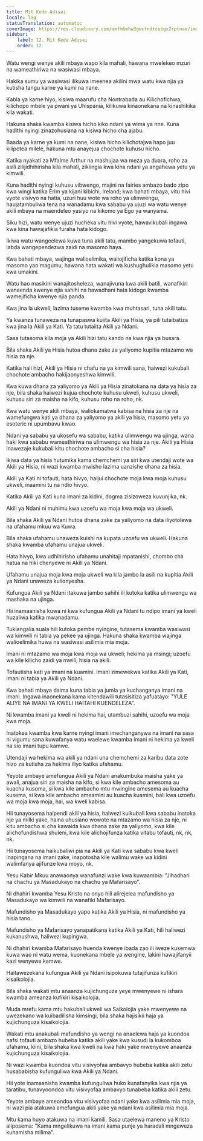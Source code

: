 ```yaml
---
title: Mit Kede Adisai
locale: lag
statusTranslation: automatic
coverImage: https://res.cloudinary.com/xmfm6mhw3gwctndtcubgx2rptnae/image/upload/v1741354419/small_cover_la_gran_rebelion_28716e29d2.webp
sidebar:
    label: 12. Mit Kede Adisai
    order: 12
---
```

Watu wengi wenye akili mbaya wapo kila mahali, hawana mwelekeo mzuri na wameathiriwa na wasiwasi mbaya.

Hakika sumu ya wasiwasi ilikuwa imeenea akilini mwa watu kwa njia ya kutisha tangu karne ya kumi na nane.

Kabla ya karne hiyo, kisiwa maarufu cha Nontrabada au Kilichofichwa, kilichopo mbele ya pwani ya Uhispania, kilikuwa kinaonekana na kinashikika kila wakati.

Hakuna shaka kwamba kisiwa hicho kiko ndani ya wima ya nne. Kuna hadithi nyingi zinazohusiana na kisiwa hicho cha ajabu.

Baada ya karne ya kumi na nane, kisiwa hicho kilichotajwa hapo juu kilipotea milele, hakuna mtu anayejua chochote kuhusu hicho.

Katika nyakati za Mfalme Arthur na mashujaa wa meza ya duara, roho za asili zilijidhihirisha kila mahali, zikiingia kwa kina ndani ya angahewa yetu ya kimwili.

Kuna hadithi nyingi kuhusu vibwengo, majini na fairies ambazo bado zipo kwa wingi katika Erim ya kijani kibichi, Ireland; kwa bahati mbaya, vitu hivi vyote visivyo na hatia, uzuri huu wote wa roho ya ulimwengu, haujatambuliwa tena na wanadamu kwa sababu ya ujuzi wa watu wenye akili mbaya na maendeleo yasiyo na kikomo ya Ego ya wanyama.

Siku hizi, watu wenye ujuzi hucheka vitu hivi vyote, hawavikubali ingawa kwa kina hawajafikia furaha hata kidogo.

Ikiwa watu wangeelewa kuwa tuna akili tatu, mambo yangekuwa tofauti, labda wangependezwa zaidi na masomo haya.

Kwa bahati mbaya, wajinga walioelimika, waliojificha katika kona ya masomo yao magumu, hawana hata wakati wa kushughulikia masomo yetu kwa umakini.

Watu hao masikini wanajitosheleza, wanajivuna kwa akili batili, wanafikiri wanaenda kwenye njia sahihi na hawadhani hata kidogo kwamba wamejificha kwenye njia panda.

Kwa jina la ukweli, lazima tuseme kwamba kwa muhtasari, tuna akili tatu.

Ya kwanza tunaweza na tunapaswa kuiita Akili ya Hisia, ya pili tutaibatiza kwa jina la Akili ya Kati. Ya tatu tutaiita Akili ya Ndani.

Sasa tutasoma kila moja ya Akili hizi tatu kando na kwa njia ya busara.

Bila shaka Akili ya Hisia hutoa dhana zake za yaliyomo kupitia mtazamo wa hisia za nje.

Katika hali hizi, Akili ya Hisia ni chafu na ya kimwili sana, haiwezi kukubali chochote ambacho hakijaonyeshwa kimwili.

Kwa kuwa dhana za yaliyomo ya Akili ya Hisia zinatokana na data ya hisia za nje, bila shaka haiwezi kujua chochote kuhusu ukweli, kuhusu ukweli, kuhusu siri za maisha na kifo, kuhusu roho na roho, nk.

Kwa watu wenye akili mbaya, waliokamatwa kabisa na hisia za nje na wamefungwa kati ya dhana za yaliyomo ya akili ya hisia, masomo yetu ya esoteric ni upumbavu kwao.

Ndani ya sababu ya ukosefu wa sababu, katika ulimwengu wa ujinga, wana haki kwa sababu wameathiriwa na ulimwengu wa hisia za nje. Akili ya Hisia inawezaje kukubali kitu chochote ambacho si cha hisia?

Ikiwa data ya hisia hutumika kama chemchemi ya siri kwa utendaji wote wa Akili ya Hisia, ni wazi kwamba mwisho lazima uanzishe dhana za hisia.

Akili ya Kati ni tofauti, hata hivyo, haijui chochote moja kwa moja kuhusu ukweli, inaamini tu na ndio hivyo.

Katika Akili ya Kati kuna imani za kidini, dogma zisizoweza kuvunjika, nk.

Akili ya Ndani ni muhimu kwa uzoefu wa moja kwa moja wa ukweli.

Bila shaka Akili ya Ndani hutoa dhana zake za yaliyomo na data iliyotolewa na ufahamu mkuu wa Kuwa.

Bila shaka ufahamu unaweza kuishi na kupata uzoefu wa ukweli. Hakuna shaka kwamba ufahamu unajua ukweli.

Hata hivyo, kwa udhihirisho ufahamu unahitaji mpatanishi, chombo cha hatua na hiki chenyewe ni Akili ya Ndani.

Ufahamu unajua moja kwa moja ukweli wa kila jambo la asili na kupitia Akili ya Ndani unaweza kulionyesha.

Kufungua Akili ya Ndani itakuwa jambo sahihi ili kutoka katika ulimwengu wa mashaka na ujinga.

Hii inamaanisha kuwa ni kwa kufungua Akili ya Ndani tu ndipo imani ya kweli huzaliwa katika mwanadamu.

Tukiangalia suala hili kutoka pembe nyingine, tutasema kwamba wasiwasi wa kimwili ni tabia ya pekee ya ujinga. Hakuna shaka kwamba wajinga walioelimika huwa na wasiwasi asilimia mia moja.

Imani ni mtazamo wa moja kwa moja wa ukweli; hekima ya msingi; uzoefu wa kile kilicho zaidi ya mwili, hisia na akili.

Tofautisha kati ya imani na kuamini. Imani zimewekwa katika Akili ya Kati, imani ni tabia ya Akili ya Ndani.

Kwa bahati mbaya daima kuna tabia ya jumla ya kuchanganya imani na imani. Ingawa inaonekana kama kitendawili tutasisitiza yafuatayo: "YULE ALIYE NA IMANI YA KWELI HAITAHI KUENDELEZA".

Ni kwamba imani ya kweli ni hekima hai, utambuzi sahihi, uzoefu wa moja kwa moja.

Inatokea kwamba kwa karne nyingi imani imechanganywa na imani na sasa ni vigumu sana kuwafanya watu waelewe kwamba imani ni hekima ya kweli na sio imani tupu kamwe.

Utendaji wa hekima wa akili ya ndani una chemchemi za karibu data zote hizo za kutisha za hekima iliyo katika ufahamu.

Yeyote ambaye amefungua Akili ya Ndani anakumbuka maisha yake ya awali, anajua siri za maisha na kifo, si kwa kile ambacho amesoma au kuacha kusoma, si kwa kile ambacho mtu mwingine amesema au kuacha kusema, si kwa kile ambacho ameamini au kuacha kuamini, bali kwa uzoefu wa moja kwa moja, hai, wa kweli kabisa.

Hii tunayosema haipendi akili ya hisia, haiwezi kuikubali kwa sababu inatoka nje ya milki yake, haina uhusiano wowote na mtazamo wa hisia za nje, ni kitu ambacho si cha kawaida kwa dhana zake za yaliyomo, kwa kile alichofundishwa shuleni, kwa kile alichojifunza katika vitabu tofauti, nk, nk, nk.

Hii tunayosema haikubaliwi pia na Akili ya Kati kwa sababu kwa kweli inapingana na imani zake, inapotosha kile walimu wake wa kidini walimfanya ajifunze kwa moyo, nk.

Yesu Kabir Mkuu anawaonya wanafunzi wake kwa kuwaambia: "Jihadhari na chachu ya Masadukayo na chachu ya Mafarisayo".

Ni dhahiri kwamba Yesu Kristo na onyo hili alirejelea mafundisho ya Masadukayo wa kimwili na wanafiki Mafarisayo.

Mafundisho ya Masadukayo yapo katika Akili ya Hisia, ni mafundisho ya hisia tano.

Mafundisho ya Mafarisayo yanapatikana katika Akili ya Kati, hili haliwezi kukanushwa, haliwezi kupingwa.

Ni dhahiri kwamba Mafarisayo huenda kwenye ibada zao ili iweze kusemwa kuwa wao ni watu wema, kuonekana mbele ya wengine, lakini hawajifanyii kazi wenyewe kamwe.

Haitawezekana kufungua Akili ya Ndani isipokuwa tutajifunza kufikiri kisaikolojia.

Bila shaka wakati mtu anaanza kujichunguza yeye mwenyewe ni ishara kwamba ameanza kufikiri kisaikolojia.

Muda mrefu kama mtu hakubali ukweli wa Saikolojia yake mwenyewe na uwezekano wa kuibadilisha kimsingi, bila shaka hajisikii haja ya kujichunguza kisaikolojia.

Wakati mtu anakubali mafundisho ya wengi na anaelewa haja ya kuondoa nafsi tofauti ambazo hubeba katika akili yake kwa kusudi la kukomboa ufahamu, kiini, bila shaka kwa kweli na kwa haki yake mwenyewe anaanza kujichunguza kisaikolojia.

Ni wazi kwamba kuondoa vitu visivyofaa ambavyo hubeba katika akili zetu husababisha kufunguliwa kwa Akili ya Ndani.

Hii yote inamaanisha kwamba kufunguliwa huko kunafanyika kwa njia ya taratibu, tunavyoondoa vitu visivyofaa ambavyo tunabeba katika akili zetu.

Yeyote ambaye ameondoa vitu visivyofaa ndani yake kwa asilimia mia moja, ni wazi pia atakuwa amefungua akili yake ya ndani kwa asilimia mia moja.

Mtu kama huyo atakuwa na imani kamili. Sasa utaelewa maneno ya Kristo aliposema: "Kama mngelikuwa na imani kama punje ya haradali mngeweza kuhamisha milima".


